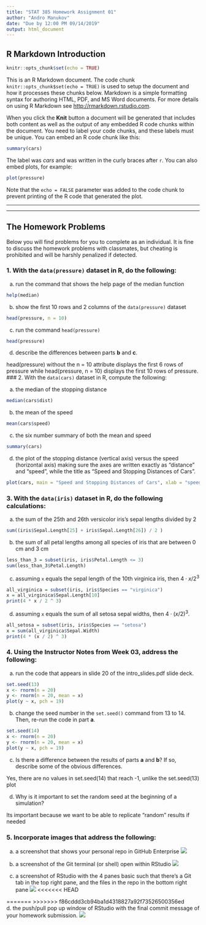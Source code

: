 ```yaml
---
title: "STAT 385 Homework Assignment 01"
author: "Andro Manukov"
date: "Due by 12:00 PM 09/14/2019"
output: html_document
---
```


## R Markdown Introduction

```r
knitr::opts_chunk$set(echo = TRUE)
```

This is an R Markdown document. The code chunk `knitr::opts_chunk$set(echo = TRUE)` is used to setup the document and how it processes these chunks below. Markdown is a simple formatting syntax for authoring HTML, PDF, and MS Word documents. For more details on using R Markdown see <http://rmarkdown.rstudio.com>.

When you click the **Knit** button a document will be generated that includes both content as well as the output of any embedded R code chunks within the document. You need to label your code chunks, and these labels must be unique. You can embed an R code chunk like this:

```r
summary(cars)
```

The label was *cars* and was written in the curly braces after `r`. You can also embed plots, for example:

```r
plot(pressure)
```

Note that the `echo = FALSE` parameter was added to the code chunk to prevent printing of the R code that generated the plot.

***

***

## The Homework Problems

Below you will find problems for you to complete as an individual. It is fine to discuss the homework problems with classmates, but cheating is prohibited and will be harshly penalized if detected.


### 1. With the `data(pressure)` dataset in R, do the following:

a. run the command that shows the help page of the median function
```r
help(median)
```
b. show the first 10 rows and 2 columns of the `data(pressure)` dataset
```r
head(pressure, n = 10)
```

c. run the command `head(pressure)`
```r
head(pressure)
```

d. describe the differences between parts **b** and **c**.

head(pressure) without the n = 10 attribute displays the first 6 rows of pressure while head(pressure, n = 10) displays the first 10 rows of pressure.
### 2. With the `data(cars)` dataset in R, compute the following:

a. the median of the stopping distance
```r
median(cars$dist)
```

b. the mean of the speed
```r
mean(cars$speed)
```

c. the six number summary of both the mean and speed
```r
summary(cars)
```

d. the plot of the stopping distance (vertical axis) versus the speed (horizontal axis) making sure the axes are written exactly as "distance" and "speed", while the title as "Speed and Stopping Distances of Cars".
```r
plot(cars, main = "Speed and Stopping Distances of Cars", xlab = "speed", ylab = "distance")
```


### 3. With the `data(iris)` dataset in R, do the following calculations:

a. the sum of the 25th and 26th versicolor iris's sepal lengths divided by 2
```r
sum((iris$Sepal.Length[25] + iris$Sepal.Length[26]) / 2 )
```

b. the sum of all petal lengths among all species of iris that are between 0 cm and 3 cm
```r
less_than_3 = subset(iris, iris$Petal.Length <= 3)
sum(less_than_3$Petal.Length)
```


c. assuming `x` equals the sepal length of the 10th virginica iris, then $4\cdot x/2^3$
```r
all_virginica = subset(iris, iris$Species == "virginica")
x = all_virginica$Sepal.Length[10]
print(4 * x / 2 ^ 3)
```

d. assuming `x` equals the sum of all setosa sepal widths, then $4\cdot(x/2)^3$.
```r
all_setosa = subset(iris, iris$Species == "setosa")
x = sum(all_virginica$Sepal.Width)
print(4 * (x / 2) ^ 3)
```

### 4. Using the Instructor Notes from Week 03, address the following:

a. run the code that appears in slide 20 of the intro_slides.pdf slide deck.
```r
set.seed(13)
x <- rnorm(n = 20)
y <- rnorm(n = 20, mean = x)
plot(y ~ x, pch = 19)
```

b. change the seed number in the `set.seed()` command from 13 to 14. Then, re-run the code in part **a**.
```r
set.seed(14)
x <- rnorm(n = 20)
y <- rnorm(n = 20, mean = x)
plot(y ~ x, pch = 19)
```
c. Is there a difference between the results of parts **a** and **b**? If so, describe some of the obvious differences.

Yes, there are no values in set.seed(14) that reach -1, unlike the set.seed(13) plot

d. Why is it important to set the random seed at the beginning of a simulation?

Its important because we want to be able to replicate "random" results if needed

### 5. Incorporate images that address the following:

a. a screenshot that shows your personal repo in GitHub Enterprise
![](\Users\andre\Pictures\temp.png)
b. a screenshot of the Git terminal (or shell) open within RStudio
![](\Users\andre\Pictures\temp2.png)

c. a screenshot of RStudio with the 4 panes basic such that there's a Git tab in the top right pane, and the files in the repo in the bottom right pane
![](\Users\andre\Pictures\temp3.png)
<<<<<<< HEAD

=======
>>>>>>> f86cddd3cb94ba1d4318827a92f73526500356ed
d. the push/pull pop up window of RStudio with the final commit message of your homework submission.
![](\Users\andre\Pictures\temp4.png)
